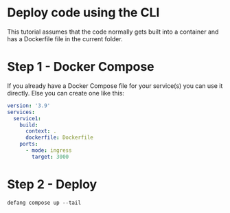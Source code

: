 
# Deploy code using the CLI

This tutorial assumes that the code normally gets built into a container and has a Dockerfile file in the current folder.

# Step 1 - Docker Compose
If you already have a Docker Compose file for your service(s) you can use it directly. Else you can create one like this:

```yaml
version: '3.9'
services:
  service1:
    build:
      context: .
      dockerfile: Dockerfile
    ports:
      - mode: ingress
        target: 3000		
```

# Step 2 - Deploy
```text
defang compose up --tail
```
